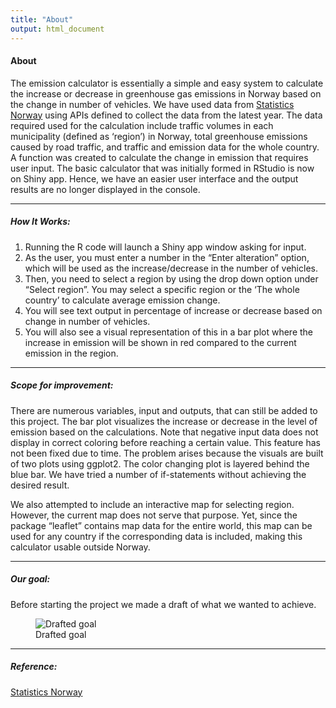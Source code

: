```yaml
---
title: "About"
output: html_document
---
```

#### **About** 
The emission calculator is essentially a simple and easy system to calculate the increase or decrease in greenhouse gas emissions in Norway based on the change in number of vehicles. We have used data from [Statistics Norway](https://www.ssb.no/) using APIs defined to collect the data from the latest year. The data required used for the calculation include traffic volumes in each municipality (defined as ‘region’) in Norway, total greenhouse emissions caused by road traffic, and traffic and emission data for the whole country. A function was created to calculate the change in emission that requires user input.
The basic calculator that was initially formed in RStudio is now on Shiny app. Hence, we have an easier user interface and the output results are no longer displayed in the console. 

--------

##### **How It Works:**

1. Running the R code will launch a Shiny app window asking for input.
2. As the user, you must enter a number in the “Enter alteration” option, which will be used as the increase/decrease in the number of vehicles.
3. Then, you need to select a region by using the drop down option under “Select region”. You may select a specific region or the ‘The whole country’ to calculate average emission change.
4. You will see text output in percentage of increase or decrease based on change in number of vehicles.
5. You will also see a visual representation of this in a bar plot where the increase in emission will be shown in red compared to the current emission in the region.

--------

##### **Scope for improvement:**

There are numerous variables, input and outputs, that can still be added to this project. 
The bar plot visualizes the increase or decrease in the level of emission based on the calculations. Note that negative input data does not display in correct coloring before reaching a certain value. This feature has not been fixed due to time. The problem arises because the visuals are built of two plots using ggplot2. The color changing plot is layered behind the blue bar. We have tried a number of if-statements without achieving the desired result. 

We also attempted to include an interactive map for selecting region. However, the current map does not serve that purpose. Yet, since the package “leaflet” contains map data for the entire world, this map can be used for any country if the corresponding data is included, making this calculator usable outside Norway.

-----------

##### **Our goal:**
Before starting the project we made a draft of what we wanted to achieve. 

![Drafted goal](https://raw.githubusercontent.com/n-tabassum/BAN400/main/goal.png)

--------

##### **Reference:**
[Statistics Norway](https://www.ssb.no/)



